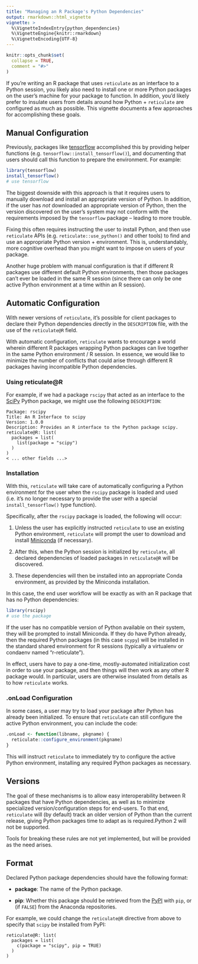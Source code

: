 ```yaml
---
title: "Managing an R Package's Python Dependencies"
output: rmarkdown::html_vignette
vignette: >
  %\VignetteIndexEntry{python_dependencies}
  %\VignetteEngine{knitr::rmarkdown}
  %\VignetteEncoding{UTF-8}
---
```


```r
knitr::opts_chunk$set(
  collapse = TRUE,
  comment = "#>"
)
```

If you're writing an R package that uses `reticulate` as an interface to a
Python session, you likely also need to install one or more Python packages on
the user's machine for your package to function. In addition, you'd likely
prefer to insulate users from details around how Python + `reticulate` are
configured as much as possible. This vignette documents a few approaches for
accomplishing these goals.

## Manual Configuration

Previously, packages like [tensorflow](https://tensorflow.rstudio.com)
accomplished this by providing helper functions (e.g.
`tensorflow::install_tensorflow()`), and documenting that users should call this
function to prepare the environment. For example:

```R
library(tensorflow)
install_tensorflow()
# use tensorflow
```

The biggest downside with this approach is that it requires users to manually
download and install an appropriate version of Python. In addition, if the user
has _not_ downloaded an appropriate version of Python, then the version
discovered on the user's system may not conform with the requirements imposed by
the `tensorflow` package -- leading to more trouble.

Fixing this often requires instructing the user to install Python, and then use
`reticulate` APIs (e.g. `reticulate::use_python()` and other tools) to find and
use an appropriate Python version + environment. This is, understandably, more
cognitive overhead than you might want to impose on users of your package.

Another huge problem with manual configuration is that if different R packages
use different default Python environments, then those packages can't ever be
loaded in the same R session (since there can only be one active Python
environment at a time within an R session).

## Automatic Configuration

With newer versions of `reticulate`, it's possible for client packages to
declare their Python dependencies directly in the `DESCRIPTION` file, with the
use of the `reticulate@R` field.

With automatic configuration, `reticulate` wants to encourage a world wherein
different R packages wrapping Python packages can live together in the same
Python environment / R session. In essence, we would like to minimize the number
of conflicts that could arise through different R packages having incompatible
Python dependencies.

### Using reticulate@R

For example, if we had a package `rscipy` that acted as an interface to the
[SciPy](https://www.scipy.org) Python package, we might use the following
`DESCRIPTION`:

```
Package: rscipy
Title: An R Interface to scipy
Version: 1.0.0
Description: Provides an R interface to the Python package scipy.
reticulate@R: list(
  packages = list(
    list(package = "scipy")
  )
)
< ... other fields ...>
```

### Installation 

With this, `reticulate` will take care of automatically configuring a Python
environment for the user when the `rscipy` package is loaded and used (i.e. it's
no longer necessary to provide the user with a special `install_tensorflow()`
type function).

Specifically, after the `rscipy` package is loaded, the following will occur:

1. Unless the user has explicitly instructed `reticulate` to use an existing
   Python environment, `reticulate` will prompt the user to download and install
   [Miniconda](https://docs.conda.io/en/latest/miniconda.html) (if necessary).

2. After this, when the Python session is initialized by `reticulate`, all
   declared dependencies of loaded packages in `reticulate@R` will be
   discovered.

3. These dependencies will then be installed into an appropriate Conda
   environment, as provided by the Miniconda installation.

In this case, the end user workflow will be exactly as with an R package that
has no Python dependencies:

```r
library(rscipy)
# use the package
```

If the user has no compatible version of Python available on their system, they
will be prompted to install Miniconda. If they do have Python already, then the
required Python packages (in this case `scypy`) will be installed in the
standard shared environment for R sessions (typically a virtualenv or condaenv
named "r-reticulate").

In effect, users have to pay a one-time, mostly-automated initialization cost in
order to use your package, and then things will then work as any other R package
would. In particular, users are otherwise insulated from details as to how
`reticulate` works.

### .onLoad Configuration

In some cases, a user may try to load your package after Python has already been
initialized. To ensure that `reticulate` can still configure the active Python
environment, you can include the code:

```R
.onLoad <- function(libname, pkgname) {
  reticulate::configure_environment(pkgname)
}
```

This will instruct `reticulate` to immediately try to configure the active
Python environment, installing any required Python packages as necessary.

## Versions

The goal of these mechanisms is to allow easy interoperability between R
packages that have Python dependencies, as well as to minimize specialized
version/configuration steps for end-users. To that end, `reticulate` will (by
default) track an older version of Python than the current release, giving
Python packages time to adapt as is required.Python 2 will not be supported.

Tools for breaking these rules are not yet implemented, but will be provided as
the need arises.

## Format

Declared Python package dependencies should have the following format:

- **package**: The name of the Python package.

- **pip**: Whether this package should be retrieved from the
  [PyPI](https://pypi.org) with `pip`, or (if `FALSE`) from the Anaconda
  repositories.

For example, we could change the `reticulate@R` directive from above to specify
that `scipy` be installed from PyPI:

```
reticulate@R: list(
  packages = list(
    c(package = "scipy", pip = TRUE)
  )
)
```

